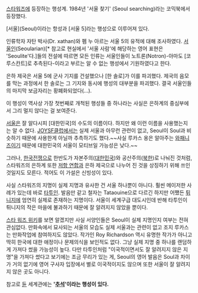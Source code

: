[[스타워즈]]에 등장하는 행성계. 1984년 '서울 찾기' (Seoul searching)라는 코믹북에서 등장했다.

[서울](Seoul)이라는 항성과 [서울 5]라는 행성으로 이루어져 있다. 

인류학자 자탄 박사(Dr. xathan)와 펨 누 아르는 서울 5의 유적에 대해 조사하였다. [[서울인]](Seoularian)[* 참고로 현실에서 '서울 사람'에 해당하는 영어 표현은 'Seoulite'다.]들의 전설에 따르면 모든 인류는 서울인들이 노트론(Notron)-아마도 [코루스칸트]로 추측된다-이라고 부르는 알 수 없는 행성에서 기원하였다고 한다.

은하 제국은 서울 5에 군사 기지를 건설했으나 [한 솔로]가 이를 파괴했다. 제국의 음모를 막는 과정에서 한 솔로는 그 기지와 동시에 행성의 대부분을 파괴했다. 결국 서울인들의 마지막 보금자리는 황폐화되었다(…).

이 행성이 역사상 가장 첫번째로 개척된 행성들 중 하나라는 사실은 은하계의 중심부에서 그리 멀지 않다는 걸 보여준다.

[[서울]]은 잘 알다시피 [대한민국]의 수도의 이름이다. 하지만 왜 이런 이름을 사용했는지는 알 수 없다. [[JOYSF]]클럽에서는 실제 서울과 아무런 관련이 없고, Seoul이 Soul과 비슷하기 때문에 사용한게 아닐까 추측하기도 했다.~~사실 루카스 옹은 알아주는 [[와패니즈]]이기 때문에 대한민국의 서울이 모티브일 가능성은 낮다.~~
 
그러나, [[한국전쟁]]으로 한반도가 자본주의([[대한민국]])와 공산주의([[북한]])로 나눠진 것처럼, 스타워즈의 은하계 또한 [[저항 연합]]과 은하 제국으로 나누어 진 것을 상징하기 위해 쓰인 것일지도 모른다. 적어도 이 가설은 신빙성이 있다.

사실 스타워즈의 지명이 실제 지명과 유사한 건 서울 하나뿐이 아니다. 훨씬 메이저한 사례가 있는데 바로 [[타투인]]. 발음만 같고 철자는 Tataouine으로 다르긴 하지만 어쨌든 [[튀니지]]에 엄연히 실제로 존재하는 지명이다. 서울이 세계구급 대도시인데 반해 타투인이 튀니지의 작은 마을에 불과하기 때문에 잘 알려지지 않았을 뿐이다.

[http://starwars.wikia.com/wiki/Star_Wars_84:_Seoul_Searching 스타 워즈 위키]를 보면 알겠지만 사실 서양인들은 Seoul이 실제 지명인지 여부는 전혀 관심없다. 만화속에서 묘사되는 서울의 모습도 실제 서울과는 관련이 없고 조지 루카스는 만화작업에 참여하지도 않았다. 작가인 Roy Richardson 역시 유명한 작가가 아니고 딱히 한국에 대한 애정이나 문제의식을 보인적도 없다. 그냥 실제 지명 중 하나를 랜덤하게 가져다 썼을 가능성이 높다. 다만 타투인처럼 "이국적이면서도 잘 알려지지 않은 지명"을 가져다 썼다고 보기에는 조금 무리가 있는 게, Seoul의 영어 발음은 Soul과 차이가 거의 없기에 영어 구사자 입장에서 별로 이국적이지도 않으며 또한 서울이 잘 알려지지 않은 곳도 아니다.

참고로 [[듄]] 세계관에는 ''''[[추석]]'이라는 행성이 있다.'''
